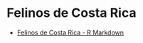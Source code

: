 # Felinos de Costa Rica {-}

- [Felinos de Costa Rica - R Markdown](https://gf0604-procesamientodatosgeograficos.github.io/2022-i-felinos-rmarkdown/)